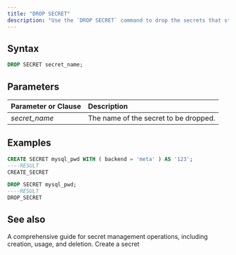 ```yaml
---
title: "DROP SECRET"
description: "Use the `DROP SECRET` command to drop the secrets that store sensitive credentials."
---
```


## Syntax

```sql
DROP SECRET secret_name;
```

## Parameters

| Parameter or Clause | Description                           |
| :------------------ | :------------------------------------ |
| _secret\_name_      | The name of the secret to be dropped. |

## Examples

```sql
CREATE SECRET mysql_pwd WITH ( backend = 'meta' ) AS '123';
----RESULT
CREATE_SECRET

DROP SECRET mysql_pwd;
----RESULT
DROP_SECRET
```

## See also

<CardGroup>
  <Card
    title="Manage secrets"
    icon="key"
    iconType="solid"
    href="/operate/manage-secrets"
  >
    A comprehensive guide for secret management operations, including creation, usage, and deletion.
  </Card>
  <Card
    title="CREATE SECRET"
    icon="plus"
    iconType="solid"
    href="/docs/current/sql-create-secret/"
  >
    Create a secret
  </Card>
</CardGroup>
